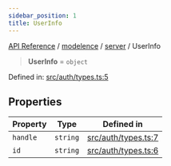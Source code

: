 ```yaml
---
sidebar_position: 1
title: UserInfo
---
```


[API Reference](/api-reference/modelence/server/type-aliases/../../../index) / [modelence](/api-reference/modelence/server/type-aliases/../../index) / [server](/api-reference/modelence/server/type-aliases/../index) / UserInfo

> **UserInfo** = `object`

Defined in: [src/auth/types.ts:5](https://github.com/modelence/modelence/blob/0b6a6bfbe8060e61c18c99827e9c6d3ed4ea2590/packages/modelence/src/auth/types.ts#L5)

## Properties

| Property | Type | Defined in |
| ------ | ------ | ------ |
| <a id="handle"></a> `handle` | `string` | [src/auth/types.ts:7](https://github.com/modelence/modelence/blob/0b6a6bfbe8060e61c18c99827e9c6d3ed4ea2590/packages/modelence/src/auth/types.ts#L7) |
| <a id="id"></a> `id` | `string` | [src/auth/types.ts:6](https://github.com/modelence/modelence/blob/0b6a6bfbe8060e61c18c99827e9c6d3ed4ea2590/packages/modelence/src/auth/types.ts#L6) |
